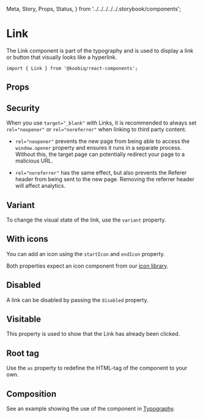   Meta,
  Story,
  Props,
  Status,
} from '../../../../../.storybook/components';


<Meta of={Stories} />

# Link

<Status variant="experimental" />

The Link component is part of the typography and is used to display
a link or button that visually looks like a hyperlink.

```tsx
import { Link } from '@koobiq/react-components';
```

<Story of={Stories.Base} />

## Props

<Props />

## Security

When you use `target="_blank"` with Links, it is recommended to always set `rel="noopener"`
or `rel="noreferrer"` when linking to third party content.

- `rel="noopener"` prevents the new page from being able to access the `window.opener` property and ensures it runs in a separate process.
  Without this, the target page can potentially redirect your page to a malicious URL.

- `rel="noreferrer"` has the same effect, but also prevents the Referer header from being sent to the new page.
  Removing the referrer header will affect analytics.

## Variant

To change the visual state of the link, use the `variant` property.

<Story of={Stories.Variant} />

## With icons

You can add an icon using the `startIcon` and `endIcon` property.

Both properties expect an icon component from our [icon library](?path=/docs/icons--docs).

<Story of={Stories.WithIcons} />

## Disabled

A link can be disabled by passing the `disabled` property.

<Story of={Stories.Disabled} />

## Visitable

This property is used to show that the Link has already been clicked.

<Story of={Stories.Visitable} />

## Root tag

Use the `as` property to redefine the HTML-tag of the component to your own.

<Story of={Stories.RootTag} />

## Composition

See an example showing the use of the component in [Typography](?path=/docs/components-typography--docs).

<Story of={Stories.Composition} />
